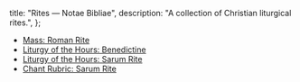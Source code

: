   title: "Rites — Notae Bibliae",
  description: "A collection of Christian liturgical rites.",
};

<Initial text="Rites" />

* [Mass: Roman Rite](/liturgy/rites/mass-roman-rite)
* [Liturgy of the Hours: Benedictine](/liturgy/rites/liturgy-of-the-hours-benedictine)
* [Liturgy of the Hours: Sarum Rite](/liturgy/rites/liturgy-of-the-hours-sarum-rite)
* [Chant Rubric: Sarum Rite](/liturgy/rites/chant-rubric-sarum-rite)
